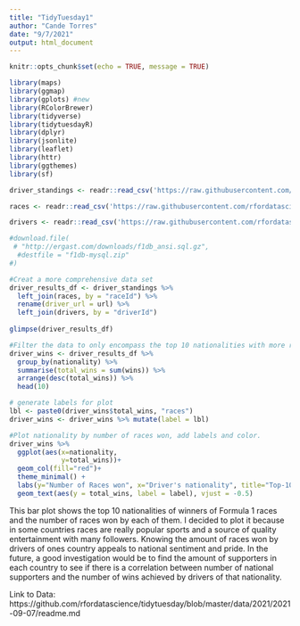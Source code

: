 ```yaml
---
title: "TidyTuesday1"
author: "Cande Torres"
date: "9/7/2021"
output: html_document
---
```


```r
knitr::opts_chunk$set(echo = TRUE, message = TRUE)
```

```r
library(maps) 
library(ggmap)
library(gplots) #new
library(RColorBrewer)
library(tidyverse)
library(tidytuesdayR)
library(dplyr)
library(jsonlite)
library(leaflet)
library(httr)
library(ggthemes)
library(sf)
```

```r
driver_standings <- readr::read_csv('https://raw.githubusercontent.com/rfordatascience/tidytuesday/master/data/2021/2021-09-07/driver_standings.csv')
```
```r
races <- readr::read_csv('https://raw.githubusercontent.com/rfordatascience/tidytuesday/master/data/2021/2021-09-07/races.csv')
```

```r
drivers <- readr::read_csv('https://raw.githubusercontent.com/rfordatascience/tidytuesday/master/data/2021/2021-09-07/drivers.csv')
```

```r
#download.file(
 # "http://ergast.com/downloads/f1db_ansi.sql.gz", 
  #destfile = "f1db-mysql.zip"
#)
```

```r
#Creat a more comprehensive data set
driver_results_df <- driver_standings %>% 
  left_join(races, by = "raceId") %>% 
  rename(driver_url = url) %>% 
  left_join(drivers, by = "driverId")
  
glimpse(driver_results_df)
```

```r
#Filter the data to only encompass the top 10 nationalities with more races won from 1950 to 2021.
driver_wins <- driver_results_df %>%
  group_by(nationality) %>% 
  summarise(total_wins = sum(wins)) %>% 
  arrange(desc(total_wins)) %>% 
  head(10)
```

```r
# generate labels for plot
lbl <- paste0(driver_wins$total_wins, "races")
driver_wins <- driver_wins %>% mutate(label = lbl)
```

```r
#Plot nationality by number of races won, add labels and color. 
driver_wins %>% 
  ggplot(aes(x=nationality,
             y=total_wins))+ 
  geom_col(fill="red")+
  theme_minimal() +
  labs(y="Number of Races won", x="Driver's nationality", title="Top-10 Nationalities of Race-Winners")+
  geom_text(aes(y = total_wins, label = label), vjust = -0.5)
```
This bar plot shows the top 10 nationalities of winners of Formula 1 races and the number of races won by each of them. I decided to plot it because in some countries races are really popular sports and a source of quality entertainment with many followers. Knowing the amount of races won by drivers of ones country appeals to national sentiment and pride. In the future, a good investigation would be to find the amount of supporters in each country to see if there is a correlation between number of national supporters and the number of wins achieved by drivers of that nationality. 

Link to Data: https://github.com/rfordatascience/tidytuesday/blob/master/data/2021/2021-09-07/readme.md

